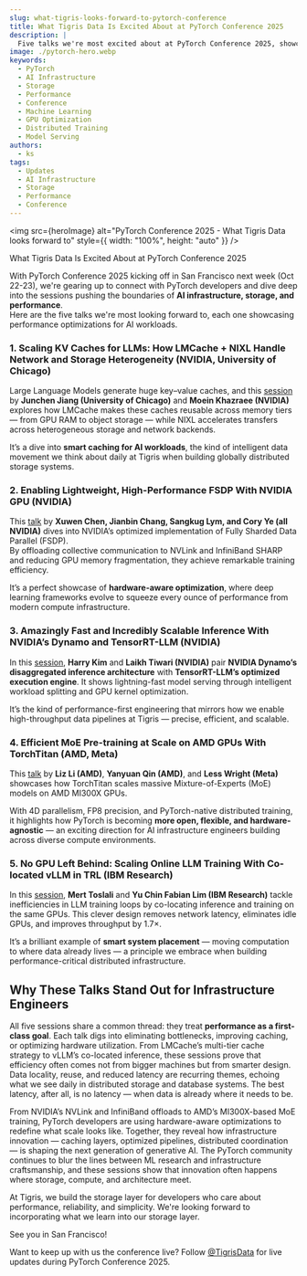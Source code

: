 ```yaml
---
slug: what-tigris-looks-forward-to-pytorch-conference
title: What Tigris Data Is Excited About at PyTorch Conference 2025
description: |
  Five talks we're most excited about at PyTorch Conference 2025, showcasing innovation in AI infrastructure, storage, and performance optimization.
image: ./pytorch-hero.webp
keywords:
  - PyTorch
  - AI Infrastructure
  - Storage
  - Performance
  - Conference
  - Machine Learning
  - GPU Optimization
  - Distributed Training
  - Model Serving
authors:
  - ks
tags:
  - Updates
  - AI Infrastructure
  - Storage
  - Performance
  - Conference
---
```



<img
  src={heroImage}
  alt="PyTorch Conference 2025 - What Tigris Data looks forward to"
  style={{ width: "100%", height: "auto" }}
/>
<p
  style={{
    textAlign: "center",
    fontStyle: "italic",
    marginTop: "0.5rem",
    color: "var(--docs-color-text-100)",
  }}
>
  What Tigris Data Is Excited About at PyTorch Conference 2025
</p>

With PyTorch Conference 2025 kicking off in San Francisco next week (Oct 22-23),
we're gearing up to connect with PyTorch developers and dive deep into the
sessions pushing the boundaries of **AI infrastructure, storage, and
performance**.  
Here are the five talks we're most looking forward to, each one showcasing
performance optimizations for AI workloads.

### 1. Scaling KV Caches for LLMs: How LMCache + NIXL Handle Network and Storage Heterogeneity (NVIDIA, University of Chicago)

Large Language Models generate huge key–value caches, and this
[session](https://pytorchconference.sched.com/event/27QEg/scaling-kv-caches-for-llms-how-lmcache-+-nixl-handle-network-and-storage-heterogeneity-junchen-jiang-university-of-chicago-moein-khazraee-nvidia?iframe=yes&w=100%&sidebar=yes&bg=no)
by **Junchen Jiang (University of Chicago)** and **Moein Khazraee (NVIDIA)**
explores how LMCache makes these caches reusable across memory tiers — from GPU
RAM to object storage — while NIXL accelerates transfers across heterogeneous
storage and network backends.

It’s a dive into **smart caching for AI workloads**, the kind of intelligent
data movement we think about daily at Tigris when building globally distributed
storage systems.

### 2. Enabling Lightweight, High-Performance FSDP With NVIDIA GPU (NVIDIA)

This
[talk](https://pytorchconference.sched.com/event/27QDK/enabling-lightweight-high-performance-fsdp-with-nvidia-gpu-jianbin-chang-cn-cory-ye-xuwen-chen-sangkug-lym-nvidia?iframe=no)
by **Xuwen Chen, Jianbin Chang, Sangkug Lym, and Cory Ye (all NVIDIA)** dives
into NVIDIA’s optimized implementation of Fully Sharded Data Parallel (FSDP).  
By offloading collective communication to NVLink and InfiniBand SHARP and
reducing GPU memory fragmentation, they achieve remarkable training efficiency.

It’s a perfect showcase of **hardware-aware optimization**, where deep learning
frameworks evolve to squeeze every ounce of performance from modern compute
infrastructure.

### 3. Amazingly Fast and Incredibly Scalable Inference With NVIDIA’s Dynamo and TensorRT-LLM (NVIDIA)

In this
[session](https://pytorchconference.sched.com/event/28d9k/sponsored-session-amazingly-fast-and-incredibly-scalable-inference-with-nvidias-dynamo-and-tensorrt-llm-harry-kim-laikh-tewari-nvidia?iframe=no),
**Harry Kim** and **Laikh Tiwari (NVIDIA)** pair **NVIDIA Dynamo’s disaggregated
inference architecture** with **TensorRT-LLM’s optimized execution engine**. It
shows lightning-fast model serving through intelligent workload splitting and
GPU kernel optimization.

It’s the kind of performance-first engineering that mirrors how we enable
high-throughput data pipelines at Tigris — precise, efficient, and scalable.

### 4. Efficient MoE Pre-training at Scale on AMD GPUs With TorchTitan (AMD, Meta)

This
[talk](https://pytorchconference.sched.com/event/27QCY/efficient-moe-pre-training-at-scale-on-amd-gpus-with-torchtitan-liz-li-yanyuan-qin-amd-matthias-reso-meta?iframe=no)
by **Liz Li (AMD)**, **Yanyuan Qin (AMD)**, and **Less Wright (Meta)** showcases
how TorchTitan scales massive Mixture-of-Experts (MoE) models on AMD MI300X
GPUs.

With 4D parallelism, FP8 precision, and PyTorch-native distributed training, it
highlights how PyTorch is becoming **more open, flexible, and
hardware-agnostic** — an exciting direction for AI infrastructure engineers
building across diverse compute environments.

### 5. No GPU Left Behind: Scaling Online LLM Training With Co-located vLLM in TRL (IBM Research)

In this
[session](https://pytorchconference.sched.com/event/27QDQ/no-gpu-left-behind-scaling-online-llm-training-with-co-located-vllm-in-trl-mert-toslali-yu-chin-fabian-lim-ibm-research?iframe=no),
**Mert Toslali** and **Yu Chin Fabian Lim (IBM Research)** tackle inefficiencies
in LLM training loops by co-locating inference and training on the same GPUs.
This clever design removes network latency, eliminates idle GPUs, and improves
throughput by 1.7×.

It’s a brilliant example of **smart system placement** — moving computation to
where data already lives — a principle we embrace when building
performance-critical distributed infrastructure.

## Why These Talks Stand Out for Infrastructure Engineers

All five sessions share a common thread: they treat **performance as a
first-class goal**. Each talk digs into eliminating bottlenecks, improving
caching, or optimizing hardware utilization. From LMCache’s multi-tier cache
strategy to vLLM’s co-located inference, these sessions prove that efficiency
often comes not from bigger machines but from smarter design. Data locality,
reuse, and reduced latency are recurring themes, echoing what we see daily in
distributed storage and database systems. The best latency, after all, is no
latency — when data is already where it needs to be.

From NVIDIA’s NVLink and InfiniBand offloads to AMD’s MI300X-based MoE training,
PyTorch developers are using hardware-aware optimizations to redefine what scale
looks like. Together, they reveal how infrastructure innovation — caching
layers, optimized pipelines, distributed coordination — is shaping the next
generation of generative AI. The PyTorch community continues to blur the lines
between ML research and infrastructure craftsmanship, and these sessions show
that innovation often happens where storage, compute, and architecture meet.

At Tigris, we build the storage layer for developers who care about performance,
reliability, and simplicity. We're looking forward to incorporating what we
learn into our storage layer.

See you in San Francisco!

Want to keep up with us the conference live? Follow
[@TigrisData](https://twitter.com/tigrisdata) for live updates during PyTorch
Conference 2025.

<InlineCta
  title="Power Your AI Infrastructure with Tigris"
  subtitle="Ready to build on high-performance storage? Join the developers scaling AI workloads with Tigris."
  button="Check out the Docs"
  link="https://www.tigrisdata.com/docs/"
/>
